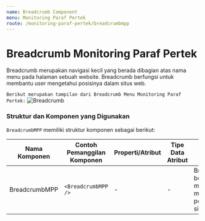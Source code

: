 ```yaml
---
name: Breadcrumb Component
menu: Monitoring Paraf Pertek
route: /monitoring-paraf-pertek/breadcrumbmpp
---
```



# Breadcrumb Monitoring Paraf Pertek


Breadcrumb merupakan navigasi kecil yang berada dibagian atas
nama menu pada halaman sebuah website. Breadcrumb berfungsi untuk membantu user
mengetahui posisinya dalam situs web.


```Berikut merupakan tampilan dari Breadcrumb Menu Monitoring Paraf Pertek:```
![Breadcrumb](../../src/img/monitoring-pp/M_BreadcrumbMPP.png)



### Struktur dan Komponen yang Digunakan
`BreadcrumbMPP` memiliki struktur komponen sebagai berikut:

| Nama Komponen         | Contoh Pemanggilan <br/> Komponen      | Properti/Atribut   | Tipe Data <br/> Atribut | Penjelasan                                                                                                                                                                                               
| -------------         | ------------------------------------   | ------------------ | ----------------------- | ------------------------------------------------------------------------------------------------------          |
| BreadcrumbMPP         | `<BreadcrumbMPP />`                    | -                  | -                       | BreadcrumbMPP berfungsi untuk <br/> membantu users mengetahui <br/> posisinya dalam situs web.                  |



